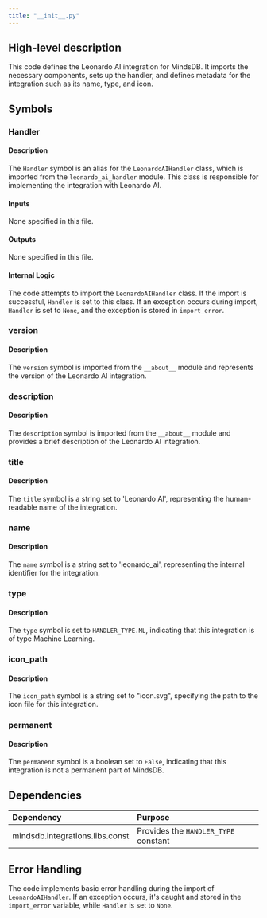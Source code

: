 ```yaml
---
title: "__init__.py"
---
```


## High-level description
This code defines the Leonardo AI integration for MindsDB. It imports the necessary components, sets up the handler, and defines metadata for the integration such as its name, type, and icon.

## Symbols

### Handler
#### Description
The `Handler` symbol is an alias for the `LeonardoAIHandler` class, which is imported from the `leonardo_ai_handler` module. This class is responsible for implementing the integration with Leonardo AI.

#### Inputs
None specified in this file.

#### Outputs
None specified in this file.

#### Internal Logic
The code attempts to import the `LeonardoAIHandler` class. If the import is successful, `Handler` is set to this class. If an exception occurs during import, `Handler` is set to `None`, and the exception is stored in `import_error`.

### version
#### Description
The `version` symbol is imported from the `__about__` module and represents the version of the Leonardo AI integration.

### description
#### Description
The `description` symbol is imported from the `__about__` module and provides a brief description of the Leonardo AI integration.

### title
#### Description
The `title` symbol is a string set to 'Leonardo AI', representing the human-readable name of the integration.

### name
#### Description
The `name` symbol is a string set to 'leonardo_ai', representing the internal identifier for the integration.

### type
#### Description
The `type` symbol is set to `HANDLER_TYPE.ML`, indicating that this integration is of type Machine Learning.

### icon_path
#### Description
The `icon_path` symbol is a string set to "icon.svg", specifying the path to the icon file for this integration.

### permanent
#### Description
The `permanent` symbol is a boolean set to `False`, indicating that this integration is not a permanent part of MindsDB.

## Dependencies
| Dependency | Purpose |
|:-----------|:--------|
| mindsdb.integrations.libs.const | Provides the `HANDLER_TYPE` constant |

## Error Handling
The code implements basic error handling during the import of `LeonardoAIHandler`. If an exception occurs, it's caught and stored in the `import_error` variable, while `Handler` is set to `None`.
